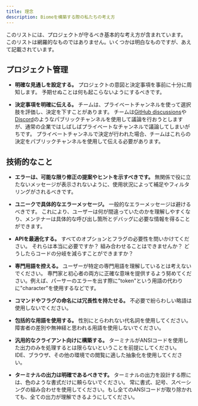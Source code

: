 ```yaml
---
title: 理念
description: Biomeを構築する際の私たちの考え方
---
```


このリストには、プロジェクトが守るべき基本的な考え方が含まれています。
このリストは網羅的なものではありません。いくつかは明白なものですが、あえて記載されています。

## プロジェクト管理

- **明確な見通しを設定する。** プロジェクトの意図と決定事項を事前に十分に周知します。
  予期せぬことは何も起こらないようにするべきです。

- **決定事項を明確に伝える。** チームは、プライベートチャンネルを使って選択肢を評価し、決定を下すことがあります。
  チームは[GitHub discussions](https://github.com/biomejs/biome/discussions)や[Discord](https://discord.gg/BypW39g6Yc)のようなパブリックチャンネルを使用して議論を行おうとしますが、通常の企業ではしばしばプライベートなチャンネルで議論してしまいがちです。
  プライベートチャンネルで決定が行われた場合、チームはこれらの決定をパブリックチャンネルを使用して伝える必要があります。

## 技術的なこと

- **エラーは、可能な限り修正の提案やヒントを示すべきです。** 無関係で役に立たないメッセージが表示されないように、使用状況によって補足やフィルタリングがされるべきです。

- **ユニークで具体的なエラーメッセージ。** 一般的なエラーメッセージは避けるべきです。
  これにより、ユーザーは何が間違っていたのかを理解しやすくなり、メンテナーは具体的な呼び出し箇所とデバッグに必要な情報を得ることができます。

- **APIを最適化する。** すべてのオプションとフラグの必要性を問いかけてください。
  それらは本当に必要ですか？ 組み合わせることはできませんか？ どうしたらコードの分岐を減らすことができますか？

- **専門用語を控える。** ユーザーが特定の専門用語を理解しているとは考えないでください。
  専門家と初心者の両方に正確な意味を提供するよう努めてください。例えば、パーサーのエラーを出す際に"token"という用語の代わりに"character"を使用するなどです。

- **コマンドやフラグの命名には冗長性を持たせる。** 不必要で紛らわしい略語は使用しないでください。

- **包括的な用語を使用する。** 性別にとらわれない代名詞を使用してください。障害者の差別や無神経と思われる用語を使用しないでください。

- **汎用的なクライアント向けに構築する。** ターミナルがANSIコードを使用した出力のみを処理するとは限らないということを前提にしてください。
  IDE、ブラウザ、その他の環境での閲覧に適した抽象化を使用してください。

- **ターミナルの出力は明確であるべきです。** ターミナルの出力を設計する際には、色のような書式だけに頼らないでください。
  常に書式、記号、スペーシングの組み合わせを使用してください。もし全てのANSIコードが取り除かれても、全ての出力が理解できるようにしてください。
